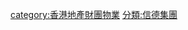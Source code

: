 [[category:香港地產財團物業|category:香港地產財團物業]]
[[分類:信德集團|分類:信德集團]]
{{commonscat|Properties of Shun Tak Holdings}}